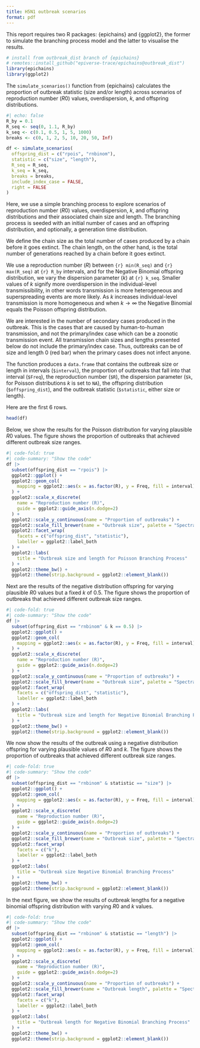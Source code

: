 ```yaml
---
title: H5N1 outbreak scenarios
format: pdf
---
```


This report requires two R packages: {epichains} and {ggplot2}, the former to simulate the branching process model and the latter to visualise the results.

```r
# install from outbreak_dist branch of {epichains}
# remotes::install_github("epiverse-trace/epichains@outbreak_dist")
library(epichains)
library(ggplot2)
```

The `simulate_scenarios()` function from {epichains} calculates the proportion of outbreak statistic (size and/or length) across scenarios of reproduction number ($R0$) values, overdispersion, $k$, and offspring distributions.

```r
#| echo: false
R_by = 0.1
R_seq <- seq(0, 1.1, R_by)
k_seq <- c(0.1, 0.5, 1, 5, 1000)
breaks <- c(0, 1, 2, 5, 10, 20, 50, Inf)

df <- simulate_scenarios(
  offspring_dist = c("rpois", "rnbinom"), 
  statistic = c("size", "length"), 
  R_seq = R_seq, 
  k_seq = k_seq,
  breaks = breaks, 
  include_index_case = FALSE,
  right = FALSE
)
```

Here, we use a simple branching process to explore scenarios of reproduction number ($R0$) values, overdispersion, $k$, and offspring distributions and their associated chain size and length. The branching process is seeded with an initial number of cases and an offspring distribution, and optionally, a generation time distribution.

We define the chain size as the total number of cases produced by a chain before it goes extinct. The chain length, on the other hand, is the total number of generations reached by a chain before it goes extinct.

We use a reproduction number ($R$) between `{r} min(R_seq)` and `{r} max(R_seq)` at `{r} R_by` intervals, and for the Negative Binomial offspring distribution, we vary the dispersion parameter ($k$) at `{r} k_seq`. Smaller values of $k$ signify more overdispersion in the individual-level transmissibility, in other words transmission is more heterogeneous and superspreading events are more likely. As $k$ increases individual-level transmission is more homogeneous and when $k \rightarrow \infty$ the Negative Binomial equals the Poisson offspring distribution. 

We are interested in the number of secondary cases produced in the outbreak. This is the cases that are caused by human-to-human transmission, and not the primary/index case which can be a zoonotic transmission event. All transmission chain sizes and lengths presented below do not include the primary/index case. Thus, outbreaks can be of size and length 0 (red bar) when the primary cases does not infect anyone.

The function produces a `data.frame` that contains the outbreak size or length in intervals (`$interval`), the proportion of outbreaks that fall into that interval (`$Freq`), the reproduction number (`$R`), the dispersion parameter (`$k`, for Poisson distributions $k$ is set to `NA`), the offspring distribution (`$offspring_dist`), and the outbreak statistic (`$statistic`, either size or length). 

Here are the first 6 rows.

```r
head(df)
```

Below, we show the results for the Poisson distribution for varying plausible $R0$ values. The figure shows the proportion of outbreaks that achieved different outbreak size ranges.

```r
#| code-fold: true
#| code-summary: "Show the code"
df |> 
  subset(offspring_dist == "rpois") |>
  ggplot2::ggplot() +
  ggplot2::geom_col(
    mapping = ggplot2::aes(x = as.factor(R), y = Freq, fill = interval)
  ) +
  ggplot2::scale_x_discrete(
    name = "Reproduction number (R)", 
    guide = ggplot2::guide_axis(n.dodge=2)
  ) +
  ggplot2::scale_y_continuous(name = "Proportion of outbreaks") +
  ggplot2::scale_fill_brewer(name = "Outbreak size", palette = "Spectral") +
  ggplot2::facet_wrap(
    facets = c("offspring_dist", "statistic"), 
    labeller = ggplot2::label_both
  ) +
  ggplot2::labs(
    title = "Outbreak size and length for Poisson Branching Process"
  ) +
  ggplot2::theme_bw() + 
  ggplot2::theme(strip.background = ggplot2::element_blank())
```

Next are the results of the negative distribution offspring for varying plausible $R0$ values but a fixed $k$ of $0.5$. The figure shows the proportion of outbreaks that achieved different outbreak size ranges.

```r
#| code-fold: true
#| code-summary: "Show the code"
df |> 
  subset(offspring_dist == "rnbinom" & k == 0.5) |>
  ggplot2::ggplot() +
  ggplot2::geom_col(
    mapping = ggplot2::aes(x = as.factor(R), y = Freq, fill = interval)
  ) +
  ggplot2::scale_x_discrete(
    name = "Reproduction number (R)",
    guide = ggplot2::guide_axis(n.dodge=2)
  ) +
  ggplot2::scale_y_continuous(name = "Proportion of outbreaks") +
  ggplot2::scale_fill_brewer(name = "Outbreak size", palette = "Spectral") +
  ggplot2::facet_wrap(
    facets = c("offspring_dist", "statistic"), 
    labeller = ggplot2::label_both
  ) +
  ggplot2::labs(
    title = "Outbreak size and length for Negative Binomial Branching Process"
  ) +
  ggplot2::theme_bw() + 
  ggplot2::theme(strip.background = ggplot2::element_blank())
```

We now show the results of the outbreak using a negative distribution offspring for varying plausible values of $R0$ and $k$. The figure shows the proportion of outbreaks that achieved different outbreak size ranges.

```r
#| code-fold: true
#| code-summary: "Show the code"
df |> 
  subset(offspring_dist == "rnbinom" & statistic == "size") |>
  ggplot2::ggplot() +
  ggplot2::geom_col(
    mapping = ggplot2::aes(x = as.factor(R), y = Freq, fill = interval)
  ) +
  ggplot2::scale_x_discrete(
    name = "Reproduction number (R)",
    guide = ggplot2::guide_axis(n.dodge=2)
  ) +
  ggplot2::scale_y_continuous(name = "Proportion of outbreaks") +
  ggplot2::scale_fill_brewer(name = "Outbreak size", palette = "Spectral") +
  ggplot2::facet_wrap(
    facets = c("k"), 
    labeller = ggplot2::label_both
  ) +
  ggplot2::labs(
    title = "Outbreak size Negative Binomial Branching Process"
  ) +
  ggplot2::theme_bw() + 
  ggplot2::theme(strip.background = ggplot2::element_blank())
```

In the next figure, we show the results of outbreak lengths for a negative binomial offspring distribution with varying $R0$ and $k$ values.

```r
#| code-fold: true
#| code-summary: "Show the code"
df |> 
  subset(offspring_dist == "rnbinom" & statistic == "length") |>
  ggplot2::ggplot() +
  ggplot2::geom_col(
    mapping = ggplot2::aes(x = as.factor(R), y = Freq, fill = interval)
  ) +
  ggplot2::scale_x_discrete(
    name = "Reproduction number (R)",
    guide = ggplot2::guide_axis(n.dodge=2)
  ) +
  ggplot2::scale_y_continuous(name = "Proportion of outbreaks") +
  ggplot2::scale_fill_brewer(name = "Outbreak length", palette = "Spectral") +
  ggplot2::facet_wrap(
    facets = c("k"), 
    labeller = ggplot2::label_both
  ) +
  ggplot2::labs(
    title = "Outbreak length for Negative Binomial Branching Process"
  ) +
  ggplot2::theme_bw() + 
  ggplot2::theme(strip.background = ggplot2::element_blank())
```
